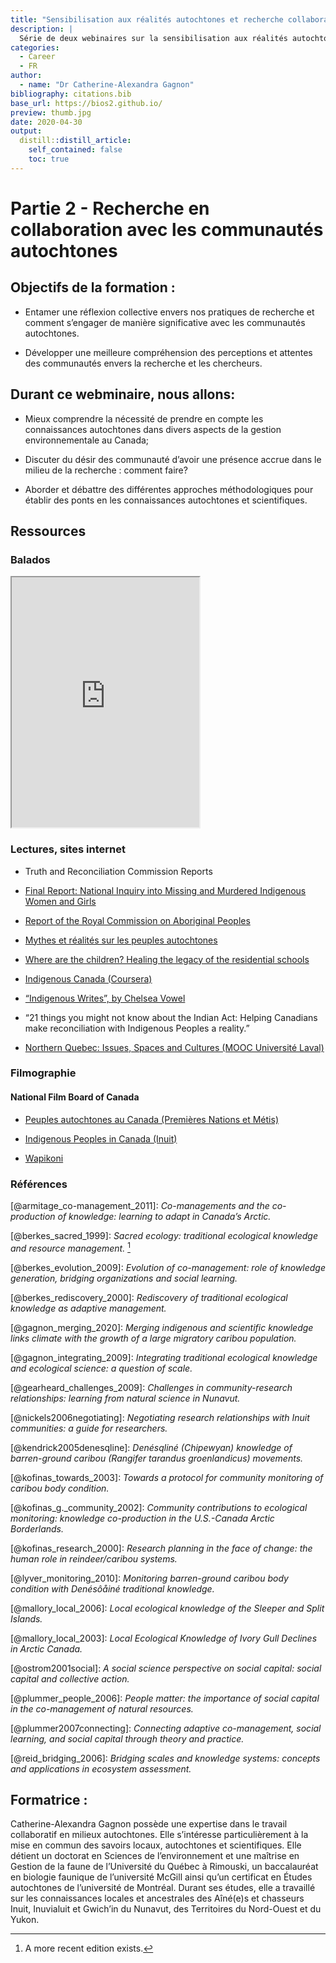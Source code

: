 ```yaml
---
title: "Sensibilisation aux réalités autochtones et recherche collaborative, partie 2"
description: |
  Série de deux webinaires sur la sensibilisation aux réalités autochtones et la recherche en collaboration avec les Autochtones, offert du 28 au 30 avril 2020 par Catherine-Alexandra Gagnon, PhD.
categories:
  - Career
  - FR
author:
  - name: "Dr Catherine-Alexandra Gagnon"
bibliography: citations.bib
base_url: https://bios2.github.io/
preview: thumb.jpg
date: 2020-04-30
output:
  distill::distill_article:
    self_contained: false
    toc: true
---
```


# Partie 2 - Recherche en collaboration avec les communautés autochtones

## Objectifs de la formation :

* Entamer une réflexion collective envers nos pratiques de recherche et comment s’engager de manière significative avec les communautés autochtones.

* Développer une meilleure compréhension des perceptions et attentes des communautés envers la recherche et les chercheurs.

## Durant ce webminaire, nous allons: 

* Mieux comprendre la nécessité de prendre en compte les connaissances autochtones dans divers aspects de la gestion environnementale au Canada; 
* Discuter du désir des communauté d’avoir une présence accrue dans le milieu de la recherche : comment faire?

* Aborder et débattre des différentes approches méthodologiques pour établir des ponts en les connaissances autochtones et scientifiques.

## Ressources

### Balados

 <iframe src="https://www.thecanadianencyclopedia.ca/fr/article/serie-de-baladodiffusion-pensionnats-indiens" title="Série de baladodiffusion Pensionnats indiens" height=400></iframe> 

### Lectures, sites internet 

* Truth and Reconciliation Commission Reports

* [Final Report: National Inquiry into Missing and Murdered Indigenous Women and Girls](https://www.rcaanc-cirnac.gc.ca/eng/1448633299414/1534526479029)  

* [Report of the Royal Commission on Aboriginal Peoples](https://www.bac-lac.gc.ca/eng/discover/aboriginal-heritage/royal-commission-aboriginal-peoples/Pages/final-report.aspx)  

* [Mythes et réalités sur les peuples autochtones](http://www.cdpdj.qc.ca/Publications/Mythes-Realites.pdf)

* [Where are the children? Healing the legacy of the residential schools](http://wherearethechildren.ca/en/)  

* [Indigenous Canada (Coursera)](https://www.coursera.org/learn/indigenous-canada)  

* ["Indigenous Writes", by Chelsea Vowel](https://g.co/kgs/W8vAFY)

* "21 things you might not know about the Indian Act: Helping Canadians make reconciliation with Indigenous Peoples a reality."

* [Northern Quebec: Issues, Spaces and Cultures (MOOC Université Laval)](https://www.ulaval.ca/en/academics/mooc-massive-open-online-courses/northern-quebec-issues-spaces-and-cultures)

### Filmographie

#### National Film Board of Canada 
* [Peuples autochtones au Canada (Premières Nations et Métis)](https://www.nfb.ca/subjects/indigenous-peoples-in-canada-first-nations-and-metis/)  

* [Indigenous Peoples in Canada (Inuit)](https://www.nfb.ca/subjects/indigenous-peoples-in-canada-inuit/)  

* [Wapikoni](http://www.wapikoni.ca)  

### Références

[@armitage_co-management_2011]: *Co-managements and the co-production of knowledge: learning to adapt in Canada’s Arctic.*  

[@berkes_sacred_1999]: *Sacred ecology: traditional ecological knowledge and resource management.* ^[A more recent edition exists.]  

[@berkes_evolution_2009]: *Evolution of co-management: role of knowledge generation, bridging organizations and social learning.*  

[@berkes_rediscovery_2000]: *Rediscovery of traditional ecological knowledge as adaptive management.*  

[@gagnon_merging_2020]: *Merging indigenous and scientific knowledge links climate with the growth of a large migratory caribou population.*  

[@gagnon_integrating_2009]: *Integrating traditional ecological knowledge and ecological science: a question of scale.*  

[@gearheard_challenges_2009]: *Challenges in community-research relationships: learning from natural science in Nunavut.*  

[@nickels2006negotiating]: *Negotiating research relationships with Inuit communities: a guide for researchers.*  

[@kendrick2005denesqline]: *Denésqliné (Chipewyan) knowledge of barren-ground caribou (Rangifer tarandus groenlandicus) movements.*  

[@kofinas_towards_2003]: *Towards a protocol for community monitoring of caribou body condition.*  

[@kofinas_g._community_2002]: *Community contributions to ecological monitoring: knowledge co-production in the U.S.-Canada Arctic Borderlands.*  

[@kofinas_research_2000]: *Research planning in the face of change: the human role in reindeer/caribou systems.*  

[@lyver_monitoring_2010]: *Monitoring barren-ground caribou body condition with Denésôåiné traditional knowledge.*  

[@mallory_local_2006]: *Local ecological knowledge of the Sleeper and Split Islands.*  

[@mallory_local_2003]: *Local Ecological Knowledge of Ivory Gull Declines in Arctic Canada.*  

[@ostrom2001social]: *A social science perspective on social capital: social capital and collective action.*

[@plummer_people_2006]: *People matter: the importance of social capital in the co-management of natural resources.*

[@plummer2007connecting]: *Connecting adaptive co-management, social learning, and social capital through theory and practice.*  

[@reid_bridging_2006]: *Bridging scales and knowledge systems: concepts and applications in ecosystem assessment.*  


## Formatrice :

Catherine-Alexandra Gagnon possède une expertise dans le travail collaboratif en milieux autochtones. Elle s’intéresse particulièrement à la mise en commun des savoirs locaux, autochtones et scientifiques. Elle détient un doctorat en Sciences de l’environnement et une maîtrise en Gestion de la faune de l’Université du Québec à Rimouski, un baccalauréat en biologie faunique de l’université McGill ainsi qu’un certificat en Études autochtones de l’université de Montréal. Durant ses études, elle a travaillé sur les connaissances locales et ancestrales des Aîné(e)s et chasseurs Inuit, Inuvialuit et Gwich’in du Nunavut, des Territoires du Nord-Ouest et du Yukon.

